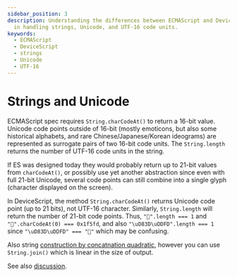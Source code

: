 ```yaml
---
sidebar_position: 3
description: Understanding the differences between ECMAScript and DeviceScript
  in handling strings, Unicode, and UTF-16 code units.
keywords:
  - ECMAScript
  - DeviceScript
  - strings
  - Unicode
  - UTF-16
---
```

# Strings and Unicode

ECMAScript spec requires `String.charCodeAt()` to return a 16-bit value.
Unicode code points outside of 16-bit (mostly emoticons, but also some historical alphabets, 
and rare Chinese/Japanese/Korean ideograms) are represented as surrogate pairs of two 16-bit code units.
The `String.length` returns the number of UTF-16 code units in the string.

If ES was designed today they would probably return up to 21-bit values from `charCodeAt()`, 
or possibly use yet another abstraction since even with full 21-bit Unicode, 
several code points can still combine into a single glyph (character displayed on the screen). 

In DeviceScript,
the method `String.charCodeAt()` returns Unicode code point (up to 21 bits), not UTF-16 character.
Similarly, `String.length` will return the number of 21-bit code points.
Thus, `"🗽".length === 1` and `"🗽".charCodeAt(0) === 0x1f5fd`,
and also `"\uD83D\uDDFD".length === 1` since `"\uD83D\uDDFD" === "🗽"` which may be confusing.

Also string [construction by concatnation quadratic](https://github.com/microsoft/devicescript/issues/39),
however you can use `String.join()` which is linear in the size of output.

See also [discussion](https://github.com/microsoft/devicescript/discussions/34).
